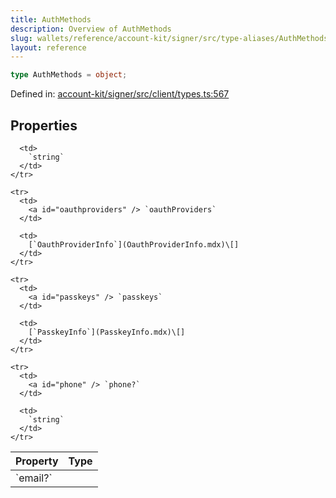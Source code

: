 ```yaml
---
title: AuthMethods
description: Overview of AuthMethods
slug: wallets/reference/account-kit/signer/src/type-aliases/AuthMethods
layout: reference
---
```


```ts
type AuthMethods = object;
```

Defined in: [account-kit/signer/src/client/types.ts:567](https://github.com/alchemyplatform/aa-sdk/blob/4987bdd63823427c48ec21401b71fa3cfc2d0675/account-kit/signer/src/client/types.ts#L567)

## Properties

<table>
  <thead>
    <tr>
      <th align="left">Property</th>
      <th align="left">Type</th>
    </tr>
  </thead>

  <tbody>
    <tr>
      <td>
        <a id="email" /> `email?`
      </td>

      <td>
        `string`
      </td>
    </tr>

    <tr>
      <td>
        <a id="oauthproviders" /> `oauthProviders`
      </td>

      <td>
        [`OauthProviderInfo`](OauthProviderInfo.mdx)\[]
      </td>
    </tr>

    <tr>
      <td>
        <a id="passkeys" /> `passkeys`
      </td>

      <td>
        [`PasskeyInfo`](PasskeyInfo.mdx)\[]
      </td>
    </tr>

    <tr>
      <td>
        <a id="phone" /> `phone?`
      </td>

      <td>
        `string`
      </td>
    </tr>

  </tbody>
</table>
